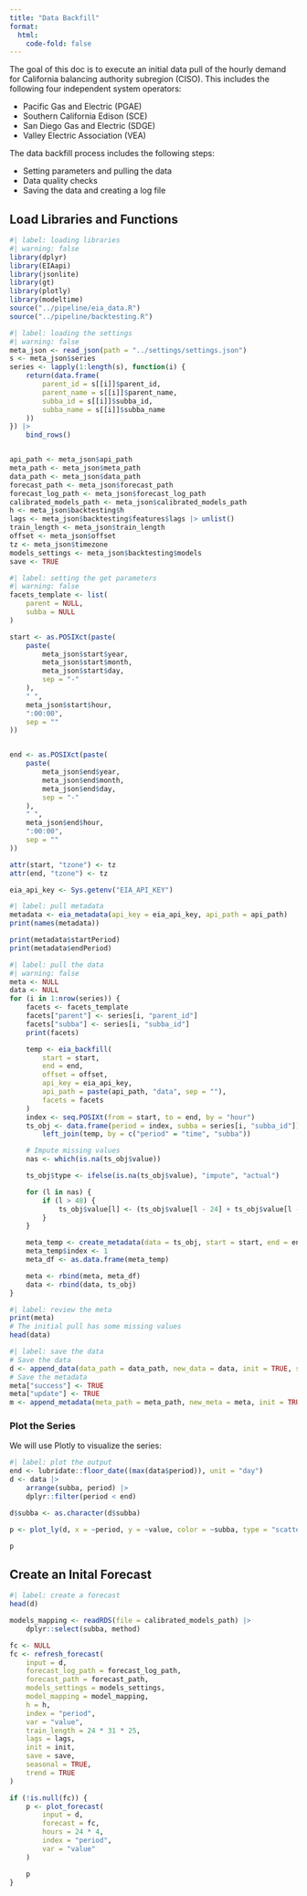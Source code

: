 ```yaml
---
title: "Data Backfill"
format:
  html:
    code-fold: false
---
```



The goal of this doc is to execute an initial data pull of the hourly demand for California balancing authority subregion (CISO). This includes the following four independent system operators:

- Pacific Gas and Electric (PGAE)
- Southern California Edison (SCE)
- San Diego Gas and Electric (SDGE)
- Valley Electric Association (VEA)

The data backfill process includes the following steps:

- Setting parameters and pulling the data
- Data quality checks
- Saving the data and creating a log file

## Load Libraries and Functions

```r
#| label: loading libraries
#| warning: false
library(dplyr)
library(EIAapi)
library(jsonlite)
library(gt)
library(plotly)
library(modeltime)
source("../pipeline/eia_data.R")
source("../pipeline/backtesting.R")
```


```r
#| label: loading the settings
#| warning: false
meta_json <- read_json(path = "../settings/settings.json")
s <- meta_json$series
series <- lapply(1:length(s), function(i) {
    return(data.frame(
        parent_id = s[[i]]$parent_id,
        parent_name = s[[i]]$parent_name,
        subba_id = s[[i]]$subba_id,
        subba_name = s[[i]]$subba_name
    ))
}) |>
    bind_rows()


api_path <- meta_json$api_path
meta_path <- meta_json$meta_path
data_path <- meta_json$data_path
forecast_path <- meta_json$forecast_path
forecast_log_path <- meta_json$forecast_log_path
calibrated_models_path <- meta_json$calibrated_models_path
h <- meta_json$backtesting$h
lags <- meta_json$backtesting$features$lags |> unlist()
train_length <- meta_json$train_length
offset <- meta_json$offset
tz <- meta_json$timezone
models_settings <- meta_json$backtesting$models
save <- TRUE
```


```r
#| label: setting the get parameters
#| warning: false
facets_template <- list(
    parent = NULL,
    subba = NULL
)

start <- as.POSIXct(paste(
    paste(
        meta_json$start$year,
        meta_json$start$month,
        meta_json$start$day,
        sep = "-"
    ),
    " ",
    meta_json$start$hour,
    ":00:00",
    sep = ""
))


end <- as.POSIXct(paste(
    paste(
        meta_json$end$year,
        meta_json$end$month,
        meta_json$end$day,
        sep = "-"
    ),
    " ",
    meta_json$end$hour,
    ":00:00",
    sep = ""
))

attr(start, "tzone") <- tz
attr(end, "tzone") <- tz

eia_api_key <- Sys.getenv("EIA_API_KEY")
```


```r
#| label: pull metadata
metadata <- eia_metadata(api_key = eia_api_key, api_path = api_path)
print(names(metadata))

print(metadata$startPeriod)
print(metadata$endPeriod)

```


```r
#| label: pull the data
#| warning: false
meta <- NULL
data <- NULL
for (i in 1:nrow(series)) {
    facets <- facets_template
    facets["parent"] <- series[i, "parent_id"]
    facets["subba"] <- series[i, "subba_id"]
    print(facets)

    temp <- eia_backfill(
        start = start,
        end = end,
        offset = offset,
        api_key = eia_api_key,
        api_path = paste(api_path, "data", sep = ""),
        facets = facets
    )
    index <- seq.POSIXt(from = start, to = end, by = "hour")
    ts_obj <- data.frame(period = index, subba = series[i, "subba_id"]) |>
        left_join(temp, by = c("period" = "time", "subba"))

    # Impute missing values
    nas <- which(is.na(ts_obj$value))

    ts_obj$type <- ifelse(is.na(ts_obj$value), "impute", "actual")

    for (l in nas) {
        if (l > 48) {
            ts_obj$value[l] <- (ts_obj$value[l - 24] + ts_obj$value[l - 48]) / 2
        }
    }

    meta_temp <- create_metadata(data = ts_obj, start = start, end = end, type = "backfill")
    meta_temp$index <- 1
    meta_df <- as.data.frame(meta_temp)

    meta <- rbind(meta, meta_df)
    data <- rbind(data, ts_obj)
}

```


```r
#| label: review the meta
print(meta)
# The initial pull has some missing values
head(data)
```



```r
#| label: save the data
# Save the data
d <- append_data(data_path = data_path, new_data = data, init = TRUE, save = TRUE)
# Save the metadata
meta["success"] <- TRUE
meta["update"] <- TRUE
m <- append_metadata(meta_path = meta_path, new_meta = meta, init = TRUE, save = TRUE)
```


### Plot the Series

We will use Plotly to visualize the series:

```r
#| label: plot the output
end <- lubridate::floor_date((max(data$period)), unit = "day")
d <- data |>
    arrange(subba, period) |>
    dplyr::filter(period < end)

d$subba <- as.character(d$subba)

p <- plot_ly(d, x = ~period, y = ~value, color = ~subba, type = "scatter", mode = "lines")

p
```


## Create an Inital Forecast

```r
#| label: create a forecast
head(d)

models_mapping <- readRDS(file = calibrated_models_path) |>
    dplyr::select(subba, method)

fc <- NULL
fc <- refresh_forecast(
    input = d,
    forecast_log_path = forecast_log_path,
    forecast_path = forecast_path,
    models_settings = models_settings,
    model_mapping = model_mapping,
    h = h,
    index = "period",
    var = "value",
    train_length = 24 * 31 * 25,
    lags = lags,
    init = init,
    save = save,
    seasonal = TRUE,
    trend = TRUE
)

if (!is.null(fc)) {
    p <- plot_forecast(
        input = d,
        forecast = fc,
        hours = 24 * 4,
        index = "period",
        var = "value"
    )

    p
}

```
